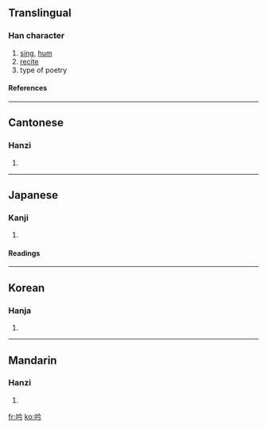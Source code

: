 ==Translingual==
===Han character===
{{Han char|rad=口|as=04|sn=7|four=6802<sub>7</sub>|canj=口人戈弓 (ROIN)|ids=⿰[[口]][[今]]}}
# [[sing]], [[hum]]
# [[recite]]
# type of poetry
====References====
{{Han ref|kx=0177.190|dkj=03330|dj=0395.030|hdz=10591.100|uh=541F|ud=21535|bh=A775|bd=42869}}
----

==Cantonese==
===Hanzi===
{{yue-hanzi|jyut=|y=yam4}}
# {{defn|Cantonese}}
----
==Japanese==
===Kanji===
{{ja-kanji|grade=c|rs=口04}}
# {{defn|Japanese}} 
====Readings====
{{ja-readings|on=[[ぎん]] (gin), [[きん]] (kin)|kun=[[うたう]] (utau), [[なく]] (naku)}}
----
==Korean==
===Hanja===
{{ko-hanja|hangeul=음|rv=eum|mr=ŭm}}
# {{defn|Korean}}
----
==Mandarin==
===Hanzi===
{{cmn-hanzi|pin=[[yín]] (yin2)|wg=yin<sup>2</sup>}}
# {{defn|Mandarin}}

[[fr:吟]]
[[ko:吟]]